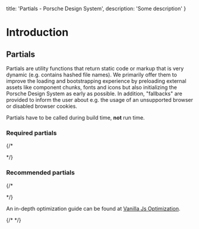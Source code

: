   title: 'Partials - Porsche Design System',
  description: 'Some description'
}

# Introduction

## Partials

Partials are utility functions that return static code or markup that is very dynamic (e.g. contains hashed file names).
We primarily offer them to improve the loading and bootstrapping experience by preloading external assets like component
chunks, fonts and icons but also initializing the Porsche Design System as early as possible. In addition, "fallbacks"
are provided to inform the user about e.g. the usage of an unsupported browser or disabled browser cookies.

Partials have to be called during build time, **not** run time.

### Required partials

{/* <ul v-html="requiredPartialNames"></ul> */}

### Recommended partials

{/* <ul v-html="recommendedPartialNames"></ul> */}

An in-depth optimization guide can be found at
[Vanilla Js Optimization](must-know/initialization/vanilla-js#optimization).

{/* <script lang="ts">

  const partialNames = Object.keys(partials).sort();
  const getPartialLink = (partial: string): string => `<li><a href="partials/${paramCase(partial.replace('get', ''))}">${partial}()</a></li>`;

  @Component
  requiredPartials = ['getInitialStyles'];

  public requiredPartialNames = partialNames.filter(partial => this.requiredPartials.includes(partial)).map(getPartialLink).join('');
  public recommendedPartialNames = partialNames.filter(partial => !this.requiredPartials.includes(partial)).map(getPartialLink).join('');
}
</script> */}
